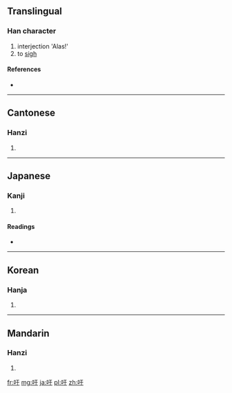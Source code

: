 {{also|籲}}
==Translingual==

===Han character===
{{Han char|rn=30|rad=口|as=03|sn=6|four=6104<sub>0</sub>|canj=口一木 (RMD)}}

# interjection 'Alas!'
# to [[sigh]]

====References====
* {{Han ref|kx=0174.140|dkj=03275|dj=0387.060|hdz=10575.070|uh=5401|ud=21505|bh=A653|bd=42579}}

----

==Cantonese==

===Hanzi===
{{yue-hanzi|jyut=|y=heui1}}

# {{defn|lang=yue|sort=口03}}

----

==Japanese==

===Kanji===
{{ja-kanji|grade=|rs=口03}}

# {{defn|lang=ja|sort=口03}}

====Readings====
* {{ja-readings|on=[[く]] (ku), [[う]] (u)|kun=[[あう]] (au)}}

----

==Korean==

===Hanja===
{{ko-hanja|hangeul=유|rv=yu|mr=yu}}

# {{defn|lang=ko|sort=口03}}

----

==Mandarin==

===Hanzi===
{{cmn-hanzi|pin=[[xū]] ([[xu1]])|wg=hsü<sup>1</sup>}}

# {{defn|lang=cmn|sort=口03}}

[[fr:吁]]
[[mg:吁]]
[[ja:吁]]
[[pl:吁]]
[[zh:吁]]